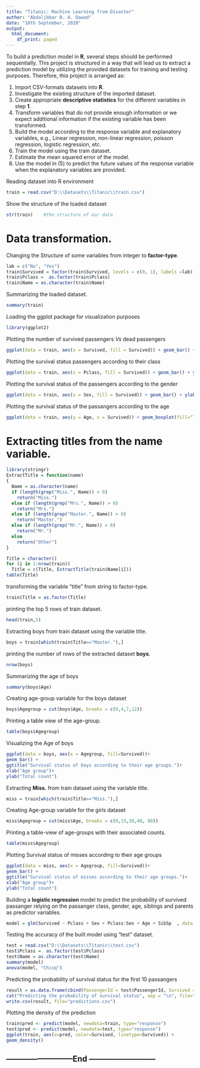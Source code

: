 ---
title: "Titanic: Machine Learning from Disaster"
author: "Abdaljbbar B. A. Dawod"
date: "10th September, 2020"
output:
  html_document:
    df_print: paged
---
To build a prediction model in __R__, several steps should be performed sequentially. This project is structured in a way that will lead us to extract  a prediction model by utilizing the provided datasets for training and testing purposes. Therefore, this project is arranged as:

1. Import CSV-formats datasets into __R__.
2. Investigate the existing structure of the imported dataset.
3. Create appropriate __descriptive statistics__ for the different variables in step __1__.
4. Transform variables that do not provide enough information or we expect additional information if the existing variable has been transformed. 
5. Build the model according to the response variable and explanatory variables, e.g., Linear regression, non-linear regression, poisson regression, logistic regression, etc.
6. Train the model using the train dataset.
7. Estimate the mean squared error of the model.
8. Use the model in (5) to predict the future values of the response variable when the explanatory variables are provided.

Reading dataset into R environment
```{r}
train = read.csv("D:\\Datasets\\Titanic\\train.csv")
```

Show the structure of the loaded dataset
```{r}
str(train)    #the structure of our data
```

# Data transformation.

Changing the Structure of some variables from integer to __factor-type__. 

```{r}
lab = c("No", "Yes")
train$Survived = factor(train$Survived, levels = c(0, 1), labels =lab)
train$Pclass =  as.factor(train$Pclass)
train$Name = as.character(train$Name)
```

Summarizing the loaded dataset.
```{r}
summary(train)
```

Loading the ggplot package for visualization purposes
```{r, warning=FALSE}
library(ggplot2)
```

Plotting  the number of survived passengers _Vs_ dead passengers
```{r}
ggplot(data = train, aes(x = Survived, fill = Survived)) + geom_bar() + ylab("Total Counts")
```

Plotting the survival status passengers according to their class
```{r}
ggplot(data = train, aes(x = Pclass, fill = Survived)) + geom_bar() + ylab("Total Counts")
```

Plotting the survival status of the passengers  according to the gender
```{r}
ggplot(data = train, aes(x = Sex, fill = Survived)) + geom_bar() + ylab("Total Counts")
```

Plotting the survival status of the passangers according to the age
```{r}
ggplot(data = train, aes(y = Age, x = Survived)) + geom_boxplot(fill="lightblue")
```


# Extracting titles from the name variable.

```{r, warning=F}
library(stringr)
ExtractTitle = function(name)
{
  Name = as.character(name)
  if (length(grep("Miss.", Name)) > 0)
    return("Miss.")
  else if (length(grep("Mrs.", Name)) > 0)
    return("Mrs.")
  else if (length(grep("Master.", Name)) > 0)
    return("Master.")
  else if (length(grep("Mr.", Name)) > 0)
    return("Mr.")
  else
    return("Other")
}
```


```{r}
Title = character()
for (i in 1:nrow(train))
  Title = c(Title, ExtractTitle(train$Name[i]))
table(Title)
```

transforming the variable "title"  from string to factor-type.
```{r}
train$Title = as.factor(Title)
```

printing the top 5 rows of train dataset.
```{r}
head(train,5)
```

Extracting boys from train dataset using the variable title. 

```{r}
boys = train[which(train$Title=="Master."),]
```

printing the number of rows of the extracted dataset __boys__.
```{r}
nrow(boys)
```

Summarizing the age of boys
```{r}
summary(boys$Age)
```
Creating age-group variable for the boys dataset
```{r}
boys$Agegroup = cut(boys$Age, breaks = c(0,4,7,12))
```
Printing a table view of the age-group.
```{r}
table(boys$Agegroup)
```

Visualizing the Age of boys 

```{r}
ggplot(data = boys, aes(x = Agegroup, fill=Survived))+
geom_bar() +
ggtitle("Survival status of boys according to their age groups.")+
xlab("Age group")+
ylab("Total count")
```

Extracting __Miss.__ from train dataset using the variable title. 

```{r}
miss = train[which(train$Title=="Miss."),]
```

Creating Age-group variable for the girls dataset
```{r}
miss$Agegroup = cut(miss$Age, breaks = c(0,15,30,40, 80))
```
Printing a table-view of age-groups with their associated counts.
```{r}
table(miss$Agegroup)
```
Plotting Survival status of misses according to their age groups
```{r}
ggplot(data = miss, aes(x = Agegroup, fill=Survived))+
geom_bar() +
ggtitle("Survival status of misses according to their age groups.")+
xlab("Age group")+
ylab("Total count")
```


Building a __logistic regression__ model to predict the probability of survived passanger relying on the passanger class, gender, age, siblings and parents as predictor variables.

```{r}
model = glm(Survived ~ Pclass + Sex + Pclass:Sex + Age + SibSp  , data = train, family = binomial(link = 'logit') )
```

Testing the accuracy of the built model using "test" dataset.
```{r}
test = read.csv("D:\\Datasets\\Titanic\\test.csv") 
test$Pclass =  as.factor(test$Pclass)
test$Name = as.character(test$Name)
summary(model)
anova(model, "Chisq")
```

Predicting the probability of survival status for the first 10 passangers
```{r}
result = as.data.frame(cbind(PassengerId = test$PassengerId, Survived = predict(model, test, type = 'response') ))
cat("Predicting the probability of survival status", sep = "\n", file="predictions.csv")
write.csv(result, file="predictions.csv")
```

Plotting the density of the prediction
```{r}
train$pred <- predict(model, newdata=train, type="response")
test$pred <- predict(model, newdata=test, type="response")
ggplot(train, aes(x=pred, color=Survived, linetype=Survived)) +
geom_density()
```

##  --------------------------__End__ --------------------------                          